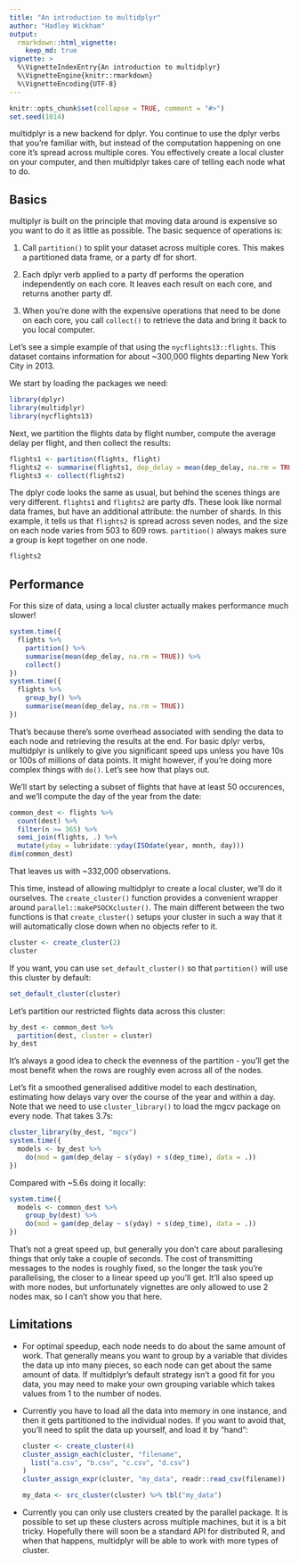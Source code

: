 ```yaml
---
title: "An introduction to multidplyr"
author: "Hadley Wickham"
output: 
  rmarkdown::html_vignette:
    keep_md: true
vignette: >
  %\VignetteIndexEntry{An introduction to multidplyr}
  %\VignetteEngine{knitr::rmarkdown}
  %\VignetteEncoding{UTF-8}
---
```


```r
knitr::opts_chunk$set(collapse = TRUE, comment = "#>")
set.seed(1014)
```

multidplyr is a new backend for dplyr. You continue to use the dplyr verbs that you're familiar with, but instead of the computation happening on one core it's spread across multiple cores. You effectively create a local cluster on your computer, and then multidplyr takes care of telling each node what to do.

## Basics

multiplyr is built on the principle that moving data around is expensive so you want to do it as little as possible. The basic sequence of operations is:

1. Call `partition()` to split your dataset across multiple cores.
   This makes a partitioned data frame, or a party df for short.
   
1. Each dplyr verb applied to a party df performs the operation independently
   on each core. It leaves each result on each core, and returns another
   party df.
   
1. When you're done with the expensive operations that need to be 
   done on each core, you call `collect()` to retrieve the data and 
   bring it back to you local computer.
  
Let's see a simple example of that using the `nycflights13::flights`. This dataset contains information for about ~300,000 flights departing New York City in 2013.

We start by loading the packages we need:

```r
library(dplyr)
library(multidplyr)
library(nycflights13)
```
  
Next, we partition the flights data by flight number, compute the average delay per flight, and then collect the results:

```r
flights1 <- partition(flights, flight)
flights2 <- summarise(flights1, dep_delay = mean(dep_delay, na.rm = TRUE))
flights3 <- collect(flights2)
```

The dplyr code looks the same as usual, but behind the scenes things are very different. `flights1` and `flights2` are party dfs. These look like normal data frames, but have an additional attribute: the number of shards. In this example, it tells us that `flights2` is spread across seven nodes, and the size on each node varies from 503 to 609 rows. `partition()` always makes sure a group is kept together on one node.

```r
flights2
```

## Performance

For this size of data, using a local cluster actually makes performance much slower!

```r
system.time({
  flights %>% 
    partition() %>%
    summarise(mean(dep_delay, na.rm = TRUE)) %>% 
    collect()
})
system.time({
  flights %>% 
    group_by() %>%
    summarise(mean(dep_delay, na.rm = TRUE))
})
```

That's because there's some overhead associated with sending the data to each node and retrieving the results at the end. For basic dplyr verbs, multidplyr is unlikely to give you significant speed ups unless you have 10s or 100s of millions of data points. It might however, if you're doing more complex things with `do()`. Let's see how that plays out.

We'll start by selecting a subset of flights that have at least 50 occurences, and we'll compute the day of the year from the date:

```r
common_dest <- flights %>%
  count(dest) %>%
  filter(n >= 365) %>%
  semi_join(flights, .) %>% 
  mutate(yday = lubridate::yday(ISOdate(year, month, day)))
dim(common_dest)
```

That leaves us with ~332,000 observations. 

This time, instead of allowing multidplyr to create a local cluster, we'll do it ourselves. The `create_cluster()` function provides a convenient wrapper around `parallel::makePSOCKcluster()`. The main different between the two functions is that `create_cluster()` setups your cluster in such a way that it will automatically close down when no objects refer to it.

```r
cluster <- create_cluster(2)
cluster
```

If you want, you can use `set_default_cluster()` so that `partition()` will use this cluster by default:

```r
set_default_cluster(cluster)
```

Let's partition our restricted flights data across this cluster:

```r
by_dest <- common_dest %>% 
  partition(dest, cluster = cluster)
by_dest
```

It's always a good idea to check the evenness of the partition - you'll get the most benefit when the rows are roughly even across all of the nodes.

Let's fit a smoothed generalised additive model to each destination, estimating how delays vary over the course of the year and within a day. Note that we need to use `cluster_library()` to load the mgcv package on every node. That takes 3.7s:

```r
cluster_library(by_dest, "mgcv")
system.time({
  models <- by_dest %>% 
    do(mod = gam(dep_delay ~ s(yday) + s(dep_time), data = .))
})
```

Compared with ~5.6s doing it locally:

```r
system.time({
  models <- common_dest %>% 
    group_by(dest) %>% 
    do(mod = gam(dep_delay ~ s(yday) + s(dep_time), data = .))
})
```

That's not a great speed up, but generally you don't care about parallesing things that only take a couple of seconds. The cost of transmitting messages to the nodes is roughly fixed, so the longer the task you're parallelising, the closer to a linear speed up you'll get.  It'll also speed up with more nodes, but unfortunately vignettes are only allowed to use 2 nodes max, so I can't show you that here.

## Limitations

*   For optimal speedup, each node needs to do about the same amount of
    work. That generally means you want to group by a variable that
    divides the data up into many pieces, so each node can get about the
    same amount of data. If multidplyr's default strategy isn't a good
    fit for you data, you may need to make your own grouping variable
    which takes values from 1 to the number of nodes.

*   Currently you have to load all the data into memory in one instance, and
    then it gets partitioned to the individual nodes. If you want to avoid 
    that, you'll need to split the data up yourself, and load it by "hand":

    ```r
    cluster <- create_cluster(4)
    cluster_assign_each(cluster, "filename",
      list("a.csv", "b.csv", "c.csv", "d.csv")
    )
    cluster_assign_expr(cluster, "my_data", readr::read_csv(filename))
    
    my_data <- src_cluster(cluster) %>% tbl("my_data")
    ```

*   Currently you can only use clusters created by the parallel package.
    It is possible to set up these clusters across multiple machines,
    but it is a bit tricky. Hopefully there will soon be a standard API
    for distributed R, and when that happens, multidplyr will be able to
    work with more types of cluster.

